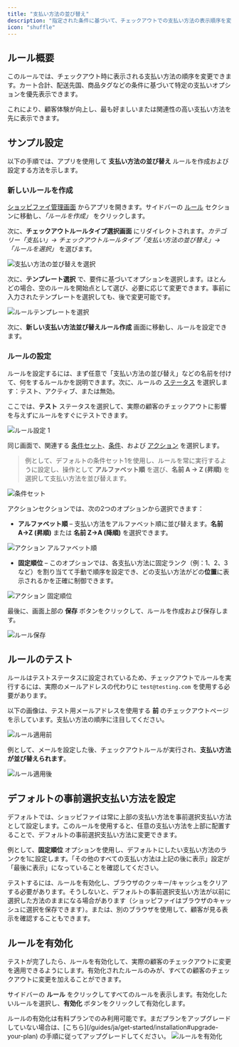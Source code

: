 ```yaml
---
title: "支払い方法の並び替え"
description: "指定された条件に基づいて、チェックアウトでの支払い方法の表示順序を変更します。"
icon: "shuffle"
---
```


## ルール概要

このルールでは、チェックアウト時に表示される支払い方法の順序を変更できます。カート合計、配送先国、商品タグなどの条件に基づいて特定の支払いオプションを優先表示できます。

これにより、顧客体験が向上し、最も好ましいまたは関連性の高い支払い方法を先に表示できます。

## サンプル設定

以下の手順では、アプリを使用して **支払い方法の並び替え** ルールを作成および設定する方法を示します。

### 新しいルールを作成

[ショッピファイ管理画面](/guides/ja/get-started/installation#go-to-the-app) からアプリを開きます。サイドバーの [ルール](/guides/ja/get-started/quickstart#create-a-sample-rule) セクションに移動し、_「ルールを作成」_ をクリックします。

次に、**チェックアウトルールタイプ選択画面** にリダイレクトされます。_カテゴリー「支払い」→ チェックアウトルールタイプ「支払い方法の並び替え」→ 「ルールを選択」_ を選びます。

<img
  src="/images/essentials/payment/select-reorder-payment-methods.webp"
  alt="支払い方法の並び替えを選択"
/>

次に、**テンプレート選択** で、要件に基づいてオプションを選択します。ほとんどの場合、空のルールを開始点として選び、必要に応じて変更できます。事前に入力されたテンプレートを選択しても、後で変更可能です。

<img
  src="/images/essentials/payment/select-rule-template-reorder-payment-methods.webp"
  alt="ルールテンプレートを選択"
/>

次に、**新しい支払い方法並び替えルール作成** 画面に移動し、ルールを設定できます。

### ルールの設定

ルールを設定するには、まず任意で「支払い方法の並び替え」などの名前を付けて、何をするルールかを説明できます。次に、ルールの [ステータス](/guides/ja/get-started/concepts#status) を選択します：テスト、アクティブ、または無効。

ここでは、**テスト** ステータスを選択して、実際の顧客のチェックアウトに影響を与えずにルールをすぐにテストできます。

<img
  src="/images/essentials/payment/rule-configure-1-reorder-payment-methods.webp"
  alt="ルール設定 1"
/>

同じ画面で、関連する [条件セット](/guides/ja/get-started/concepts#condition-set)、[条件](/guides/ja/get-started/concepts#conditions-when)、および [アクション](/guides/ja/get-started/concepts#action-what) を選択します。

> 例として、デフォルトの条件セット1を使用し、ルールを常に実行するように設定し、操作として **アルファベット順** を選び、**名前 A → Z (昇順)** を選択して支払い方法を並び替えます。

<img
  src="/images/essentials/payment/condition-set-reorder-payment-methods.webp"
  alt="条件セット"
/>

アクションセクションでは、次の2つのオプションから選択できます：

- **アルファベット順** – 支払い方法をアルファベット順に並び替えます。**名前 A→Z (昇順)** または **名前 Z→A (降順)** を選択できます。

<img
  src="/images/essentials/payment/action-alphabetical-order-reorder-payment-methods.webp"
  alt="アクション アルファベット順"
/>

- **固定順位** – このオプションでは、各支払い方法に固定ランク（例：1、2、3 など）を割り当てて手動で順序を設定でき、どの支払い方法がどの**位置**に表示されるかを正確に制御できます。

<img
  src="/images/essentials/payment/action-fixed-ranking-reorder-payment-methods.webp"
  alt="アクション 固定順位"
/>

最後に、画面上部の <b>保存</b> ボタンをクリックして、ルールを作成および保存します。

<img src="/images/shared/save-rule.webp" alt="ルール保存" />

## ルールのテスト

ルールはテストステータスに設定されているため、チェックアウトでルールを実行するには、実際のメールアドレスの代わりに `test@testing.com` を使用する必要があります。

<Warning>
  以下の画像は、テスト用メールアドレスを使用する <b>前</b> のチェックアウトページを示しています。支払い方法の順序に注目してください。
</Warning>

<img
  src="/images/essentials/payment/before-rule-apply-payment-methods.webp"
  alt="ルール適用前"
/>

例として、メールを設定した後、チェックアウトルールが実行され、**支払い方法が並び替えられます**。

<img
  src="/images/essentials/payment/after-rule-apply-reorder-payment-methods.webp"
  alt="ルール適用後"
/>

## デフォルトの事前選択支払い方法を設定

デフォルトでは、ショッピファイは常に上部の支払い方法を事前選択支払い方法として設定します。このルールを使用すると、任意の支払い方法を上部に配置することで、デフォルトの事前選択支払い方法に変更できます。

例として、**固定順位** オプションを使用し、デフォルトにしたい支払い方法のランクを1に設定します。「その他のすべての支払い方法は上記の後に表示」設定が「最後に表示」になっていることを確認してください。

<Warning>
  テストするには、ルールを有効化し、ブラウザのクッキー/キャッシュをクリアする必要があります。そうしないと、デフォルトの事前選択支払い方法が以前に選択した方法のままになる場合があります（ショッピファイはブラウザのキャッシュに選択を保存できます）。または、別のブラウザを使用して、顧客が見る表示を確認することもできます。
</Warning>

## ルールを有効化

テストが完了したら、ルールを有効化して、実際の顧客のチェックアウトに変更を適用できるようにします。有効化されたルールのみが、すべての顧客のチェックアウトに変更を加えることができます。

サイドバーの **ルール** をクリックしてすべてのルールを表示します。有効化したいルールを選択し、**有効化** ボタンをクリックして有効化します。

<Warning>
  ルールの有効化は有料プランでのみ利用可能です。まだプランをアップグレードしていない場合は、[こちら](/guides/ja/get-started/installation#upgrade-your-plan) の手順に従ってアップグレードしてください。
</Warning>
<img
  src="/images/essentials/payment/activate-the-rule-reorder-payment-methods.webp"
  alt="ルールを有効化"
/>
